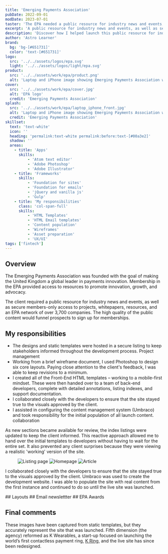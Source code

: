 ```yaml
---
title: 'Emerging Payments Association'
pubDate: 2022-09-01
modDate: 2023-07-01
taster: 'The EPA needed a public resource for industry news and events, as well as members-only access to projects, whitepapers, and resources across a network of over 3,700 businesses.'
excerpt: 'A public resource for industry news and events, as well as secure members-only access to projects, whitepapers, resources'
description: 'Discover how I helped launch this public resource for industry news and events, whitepapers, and resources - all within a network of over 3,700 businesses.'
author: 'Astro Learner'
brand: 
  bg: 'bg-[#651731]'
  color: 'text-[#651731]'
logo:
  src: '../../assets/logos/epa.svg'
  light: '../../assets/logos/light/epa.svg'
product:
  src: '../../assets/work/epa/product.png'
  alt: 'Laptop and iPhone image showing Emerging Payments Association website'
cover:
  src: '../../assets/work/epa/cover.jpg'
  alt: 'EPA logo'
  credit: 'Emerging Payments Association'
splash:
  src: '../../assets/work/epa/laptop_iphone_front.jpg'
  alt: 'Laptop and iPhone image showing Emerging Payments Association website'
  credit: 'Emerging Payments Association'
skillset:
  text: 'text-white'
  icon: ''
  heading: 'permalink:text-white permalink:before:text-[#00a3e2]'
  shadow: ''
  areas:
    - title: 'Apps'
      skills:
          - 'Atom text editor'
          - 'Adobe Photoshop'
          - 'Adobe Illustrator'
    - title: 'Frameworks'
      skills:
          - 'Foundation for sites'
          - 'Foundation for emails'
          - 'jQuery and vanilla js'
          - 'Gulp'
    - title: 'My responsibilities'
      class: 'col-span-full'
      skills:
          - 'HTML Templates'
          - 'HTML Email templates'
          - 'Content population'
          - 'Wireframes'
          - 'Asset preparation'
          - 'UX/UI'
tags: ['fintech']
---
```






## Overview

The Emerging Payments Association was founded with the goal of making the United Kingdom a global leader in payments innovation. Membership in the EPA provided access to resources to promote innovation, growth, and advocacy.

The client required a public resource for industry news and events, as well as secure members-only access to projects, whitepapers, resources, and an EPA network of over 3,700 companies. The high quality of the public content would funnel prospects to sign up for memberships.

## My responsibilities

-   The designs and static templates were hosted in a secure listing to keep stakeholders informed throughout the development process. <span class="label label--info !m-0">Project management</span>
-   Working from a brief wireframe document, I used Photoshop to design six core layouts. Paying close attention to the client's feedback, I was able to keep revisions to a minimum.
-   I created all of the Front-End HTML templates – working to a mobile-first mindset. These were then handed over to a team of back-end developers, complete with detailed annotations, listing indexes, and support documentation.
-   I collaborated closely with the developers to ensure that the site stayed true to the visuals approved by the client.
-   I assisted in configuring the content management system (Umbraco) and took responsibility for the initial population of all launch content. <span class="label label--info !m-0">collaboration</span>


As new sections became available for review, the index listings were updated to keep the client informed. This reactive approach allowed me to hand over the initial templates to developers without having to wait for the entire set. It also prevented any client surprises because they were viewing a realistic 'working' version of the site.

<Figure caption='Clear branding was required across all media formats' credit={frontmatter.title}>
  <Image src={listing_1} alt="Listing page" class="w-full h-auto shadow-md border border-outline" />
  <Image src={listing_2} alt="Homepage" class="w-full h-auto shadow-md border border-outline" />
  <Image src={listing_3} alt="Article" class="w-full h-auto shadow-md border border-outline" />
</Figure>


I collaborated closely with the developers to ensure that the site stayed true to the visuals approved by the client.
Umbraco was used to create the development website. I was able to populate the site with real content from the first instance and continued to do so until the live site was launched.

<Gallery collection='gScreens' data={data} >
<Fragment slot="title">
## Layouts
</Fragment>

</Gallery>

<Gallery collection='gEmail' data={data} >
<Fragment slot="title">
## Email newslettter
</Fragment>

</Gallery>

<Gallery collection='gAwards' data={data} >
<Fragment slot="title">
## EPA Awards
</Fragment>

</Gallery>

## Final comments

These images have been captured from static templates, but they accurately represent the site that was launched. Fifth dimension (the agency) reformed as K Wearables, a start-up focused on launching the world’s first contactless payment ring, [K Ring](/work/mykring), and the live site has since been redesigned.

